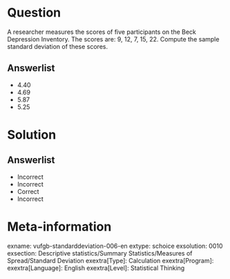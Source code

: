 Question
========
  
A researcher measures the scores of five participants on the Beck Depression Inventory. The scores are: 9, 12, 7, 15, 22. Compute the sample standard deviation of these scores.

  
Answerlist
----------
* 4.40 
* 4.69 
* 5.87 
* 5.25 


Solution
========

Answerlist
----------
* Incorrect
* Incorrect
* Correct
* Incorrect

Meta-information
================
exname: vufgb-standarddeviation-006-en
extype: schoice
exsolution: 0010
exsection: Descriptive statistics/Summary Statistics/Measures of Spread/Standard Deviation
exextra[Type]: Calculation
exextra[Program]: 
exextra[Language]: English
exextra[Level]: Statistical Thinking